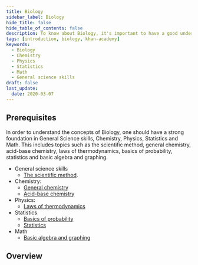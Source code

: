 ```yaml
---
title: Biology
sidebar_label: Biology
hide_title: false
hide_table_of_contents: false
description: To know about Biology, it's important to have a good understanding of General Science, Chemistry, Physics, Statistics, and Math.
tags: [introduction, biology, khan-academy]
keywords:
  - Biology
  - Chemistry
  - Physics
  - Statistics
  - Math
  - General science skills
draft: false
last_update:
  date: 2020-03-07
---
```



## Prerequisites

In order to understand the concepts of Biology, one should have a strong foundation in General Science skills, Chemistry, Physics, Statistics and Math. This includes topics such as the scientific method, general chemistry, acid-base chemistry, laws of thermodynamics, basics of probability, statistics and basic algebra and graphing.

- General science skills
  - [The scientific method](https://www.khanacademy.org/science/biology/intro-to-biology/science-of-biology/v/the-scientific-method).
- Chemistry:
  - [General chemistry](https://www.khanacademy.org/science/biology/chemistry--of-life/elements-and-atoms/v/elements-and-atoms)
  - [Acid-base chemistry](https://www.khanacademy.org/science/biology/water-acids-and-bases/acids-bases-and-ph/v/autoionization-water)
- Physics:
  - [Laws of thermodynamics](https://www.khanacademy.org/science/biology/energy-and-enzymes/the-laws-of-thermodynamics/v/introduction-to-energy)
- Statistics
  - [Basics of probability](https://www.khanacademy.org/math/probability/independent-dependent-probability/basic-probability/v/basic-probability)
  - [Statistics](https://www.khanacademy.org/math/probability/descriptive-statistics/central-tendency/v/statistics-intro-mean-median-and-mode)
- Math
  - [Basic algebra and graphing](https://www.khanacademy.org/math/algebra-basics)

## Overview

<DocCardList />
